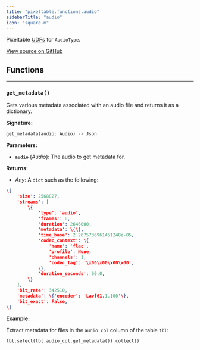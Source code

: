 ```yaml
---
title: "pixeltable.functions.audio"
sidebarTitle: "audio"
icon: "square-m"
---
```


Pixeltable [UDFs](https://pixeltable.readme.io/docs/user-defined-functions-udfs) for `AudioType`.


<a href="https://github.com/pixeltable/pixeltable/blob/main/pixeltable/functions/audio.py#L0" target="_blank">View source on GitHub</a>

## Functions


---

### `get_metadata()`

Gets various metadata associated with an audio file and returns it as a dictionary.


**Signature:**

```python
get_metadata(audio: Audio) -> Json
```

**Parameters:**

- **`audio`** (*Audio*): The audio to get metadata for.


**Returns:**

- *Any*: A `dict` such as the following:

``` json
\{
    'size': 2568827,
    'streams': [
        \{
            'type': 'audio',
            'frames': 0,
            'duration': 2646000,
            'metadata': \{\},
            'time_base': 2.2675736961451248e-05,
            'codec_context': \{
                'name': 'flac',
                'profile': None,
                'channels': 1,
                'codec_tag': '\x00\x00\x00\x00',
            \},
            'duration_seconds': 60.0,
        \}
    ],
    'bit_rate': 342510,
    'metadata': \{'encoder': 'Lavf61.1.100'\},
    'bit_exact': False,
\}
```



**Example:**

<Tip>

Extract metadata for files in the `audio_col` column of the table `tbl`:
```python
tbl.select(tbl.audio_col.get_metadata()).collect()
```


</Tip>

